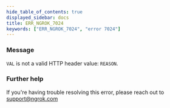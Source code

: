 ```yaml
---
hide_table_of_contents: true
displayed_sidebar: docs
title: ERR_NGROK_7024
keywords: ["ERR_NGROK_7024", "error 7024"]
---
```


### Message

`VAL` is not a valid HTTP header value: `REASON`.

### Further help

If you're having trouble resolving this error, please reach out to [support@ngrok.com](mailto:support@ngrok.com?subject=Help%20with%20ERR_NGROK_7024)
